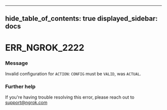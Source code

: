 

---
hide_table_of_contents: true
displayed_sidebar: docs
---


# ERR_NGROK_2222

### Message
Invalid configuration for `ACTION`: `CONFIG` must be `VALID`, was `ACTUAL`.

<ErrorDetails />



### Further help
If you're having trouble resolving this error, please reach out to [support@ngrok.com](mailto:support@ngrok.com?subject=Help%20with%20ERR_NGROK_2222)

